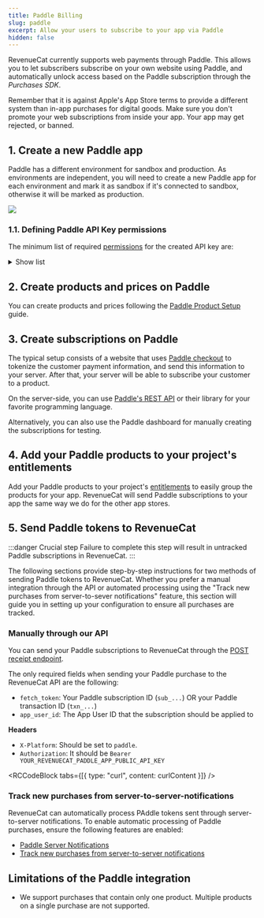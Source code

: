 ```yaml
---
title: Paddle Billing
slug: paddle
excerpt: Allow your users to subscribe to your app via Paddle
hidden: false
---
```


RevenueCat currently supports web payments through Paddle. This allows you to let subscribers subscribe on your own website using Paddle, and automatically unlock access based on the Paddle subscription through the _Purchases SDK_.

Remember that it is against Apple's App Store terms to provide a different system than in-app purchases for digital goods. Make sure you don't promote your web subscriptions from inside your app. Your app may get rejected, or banned.

## 1. Create a new Paddle app

Paddle has a different environment for sandbox and production. As environments are independent, you will need to create a new Paddle app for each environment and mark it as sandbox if it's connected to sandbox, otherwise it will be marked as production.

![](/images/paddle/new-app.png)

### 1.1. Defining Paddle API Key permissions

The minimum list of required [permissions](https://developer.paddle.com/api-reference/about/permissions) for the created API key are:

<details>
  <summary>Show list</summary>- `product.read` - `price.read` - `discount.read`
  - `customer.read` - `address.read` - `business.read` - `payment_method.read` -
  `transaction.read` - `subscription.read` - `adjustment.read` -
  `notification.read` - `notification_setting.read` -
  `notification_setting.write`
</details>

## 2. Create products and prices on Paddle

You can create products and prices following the [Paddle Product Setup](/getting-started/entitlements/paddle-products) guide.

## 3. Create subscriptions on Paddle

The typical setup consists of a website that uses [Paddle checkout](https://developer.paddle.com/concepts/sell/self-serve-checkout) to tokenize the customer payment information, and send this information to your server. After that, your server will be able to subscribe your customer to a product.

On the server-side, you can use [Paddle's REST API](https://developer.paddle.com/api-reference/overview) or their library for your favorite programming language.

Alternatively, you can also use the Paddle dashboard for manually creating the subscriptions for testing.

## 4. Add your Paddle products to your project's entitlements

Add your Paddle products to your project's [entitlements](/getting-started/entitlements) to easily group the products for your app. RevenueCat will send Paddle subscriptions to your app the same way we do for the other app stores.

## 5. Send Paddle tokens to RevenueCat

:::danger Crucial step
Failure to complete this step will result in untracked Paddle subscriptions in RevenueCat.
:::

The following sections provide step-by-step instructions for two methods of sending Paddle tokens to RevenueCat. Whether you prefer a manual integration through the API or automated processing using the "Track new purchases from server-to-sever notifications" feature, this section will guide you in setting up your configuration to ensure all purchases are tracked.

### Manually through our API

You can send your Paddle subscriptions to RevenueCat through the [POST receipt endpoint](/migrating-to-revenuecat/migrating-existing-subscriptions/receipt-imports).

The only required fields when sending your Paddle purchase to the RevenueCat API are the following:

- `fetch_token`: Your Paddle subscription ID (`sub_...`) OR your Paddle transaction ID (`txn_...`)
- `app_user_id`: The App User ID that the subscription should be applied to

**Headers**

- `X-Platform`: Should be set to `paddle`.
- `Authorization`: It should be `Bearer YOUR_REVENUECAT_PADDLE_APP_PUBLIC_API_KEY`


<RCCodeBlock tabs={[{ type: "curl", content: curlContent }]} />

### Track new purchases from server-to-server-notifications

RevenueCat can automatically process PAddle tokens sent through server-to-server notifications. To enable automatic processing of Paddle purchases, ensure the following features are enabled:

- [Paddle Server Notifications](/platform-resources/server-notifications/paddle-server-notifications)
- [Track new purchases from server-to-server notifications](/platform-resources/server-notifications/paddle-server-notifications#tracking-new-purchases-using-paddle-server-notifications)

## Limitations of the Paddle integration

- We support purchases that contain only one product. Multiple products on a single purchase are not supported.
